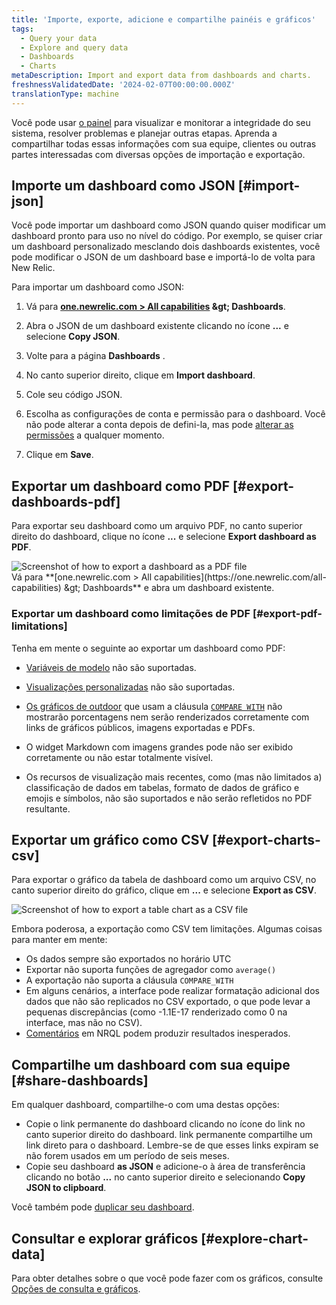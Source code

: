 ```yaml
---
title: 'Importe, exporte, adicione e compartilhe painéis e gráficos'
tags:
  - Query your data
  - Explore and query data
  - Dashboards
  - Charts
metaDescription: Import and export data from dashboards and charts.
freshnessValidatedDate: '2024-02-07T00:00:00.000Z'
translationType: machine
---
```


Você pode usar [o painel](/docs/query-your-data/explore-query-data/dashboards/introduction-dashboards/) para visualizar e monitorar a integridade do seu sistema, resolver problemas e planejar outras etapas. Aprenda a compartilhar todas essas informações com sua equipe, clientes ou outras partes interessadas com diversas opções de importação e exportação.

## Importe um dashboard como JSON [#import-json]

Você pode importar um dashboard como JSON quando quiser modificar um dashboard pronto para uso no nível do código. Por exemplo, se quiser criar um dashboard personalizado mesclando dois dashboards existentes, você pode modificar o JSON de um dashboard base e importá-lo de volta para New Relic.

Para importar um dashboard como JSON:

1. Vá para <DNT>**[one.newrelic.com &gt; All capabilities](https://one.newrelic.com/all-capabilities) &amp;gt; Dashboards**</DNT>.

2. Abra o JSON de um dashboard existente clicando no ícone <DNT>**...**</DNT> e selecione <DNT>**Copy JSON**</DNT>.

3. Volte para a página <DNT>**Dashboards**</DNT> .

4. No canto superior direito, clique em <DNT>**Import dashboard**</DNT>.

5. Cole seu código JSON.

6. Escolha as configurações de conta e permissão para o dashboard. Você não pode alterar a conta depois de defini-la, mas pode [alterar as permissões](/docs/query-your-data/explore-query-data/dashboards/manage-your-dashboard/#dash-settings) a qualquer momento.

7. Clique em <DNT>**Save**</DNT>.

## Exportar um dashboard como PDF [#export-dashboards-pdf]

Para exportar seu dashboard como um arquivo PDF, no canto superior direito do dashboard, clique no ícone <DNT>**...**</DNT> e selecione <DNT>**Export dashboard as PDF**</DNT>.

<img title="Export dashboard as PDF" alt="Screenshot of how to export a dashboard as a PDF file" src="/images/dashboards_screenshot-full_export-pdf.webp" />

<figcaption>
  Vá para <DNT>**[one.newrelic.com &gt; All capabilities](https://one.newrelic.com/all-capabilities) &amp;gt; Dashboards**</DNT> e abra um dashboard existente.
</figcaption>

### Exportar um dashboard como limitações de PDF [#export-pdf-limitations]

Tenha em mente o seguinte ao exportar um dashboard como PDF:

* [Variáveis de modelo](/docs/query-your-data/explore-query-data/dashboards/dashboard-template-variables/#requirements) não são suportadas.

* [Visualizações personalizadas](/docs/query-your-data/explore-query-data/dashboards/add-custom-visualizations-your-dashboards/) não são suportadas.

* [Os gráficos de outdoor](/docs/query-your-data/explore-query-data/use-charts/chart-types/#widget-billboard) que usam a cláusula [`COMPARE WITH`](/docs/nrql/nrql-syntax-clauses-functions/#sel-compare) não mostrarão porcentagens nem serão renderizados corretamente com links de gráficos públicos, imagens exportadas e PDFs.

* O widget Markdown com imagens grandes pode não ser exibido corretamente ou não estar totalmente visível.

* Os recursos de visualização mais recentes, como (mas não limitados a) classificação de dados em tabelas, formato de dados de gráfico e emojis e símbolos, não são suportados e não serão refletidos no PDF resultante.

## Exportar um gráfico como CSV [#export-charts-csv]

Para exportar o gráfico da tabela de dashboard como um arquivo CSV, no canto superior direito do gráfico, clique em <DNT>**...**</DNT> e selecione <DNT>**Export as CSV**</DNT>.

<img title="Export chart as CSV" alt="Screenshot of how to export a table chart as a CSV file" src="/images/dashboards_screenshot-crop_export-csv.webp" />

Embora poderosa, a exportação como CSV tem limitações. Algumas coisas para manter em mente:

* Os dados sempre são exportados no horário UTC
* Exportar não suporta funções de agregador como `average()`
* A exportação não suporta a cláusula `COMPARE_WITH`
* Em alguns cenários, a interface pode realizar formatação adicional dos dados que não são replicados no CSV exportado, o que pode levar a pequenas discrepâncias (como -1.1E-17 renderizado como 0 na interface, mas não no CSV).
* [Comentários](/docs/nrql/nrql-syntax-clauses-functions/#comments) em NRQL podem produzir resultados inesperados.

## Compartilhe um dashboard com sua equipe [#share-dashboards]

Em qualquer dashboard, compartilhe-o com uma destas opções:

* Copie o link permanente do dashboard clicando no ícone do link no canto superior direito do dashboard. link permanente compartilhe um link direto para o dashboard. Lembre-se de que esses links expiram se não forem usados em um período de seis meses.
* Copie seu dashboard <DNT>**as JSON**</DNT> e adicione-o à área de transferência clicando no botão <DNT>**...**</DNT> no canto superior direito e selecionando <DNT>**Copy JSON to clipboard**</DNT>.

Você também pode [duplicar seu dashboard](/docs/query-your-data/explore-query-data/dashboards/introduction-dashboards/#dashboards-clone).

## Consultar e explorar gráficos [#explore-chart-data]

Para obter detalhes sobre o que você pode fazer com os gráficos, consulte [Opções de consulta e gráficos](/docs/new-relic-solutions/new-relic-one/ui-data/basic-ui-features/#data-analysis).
